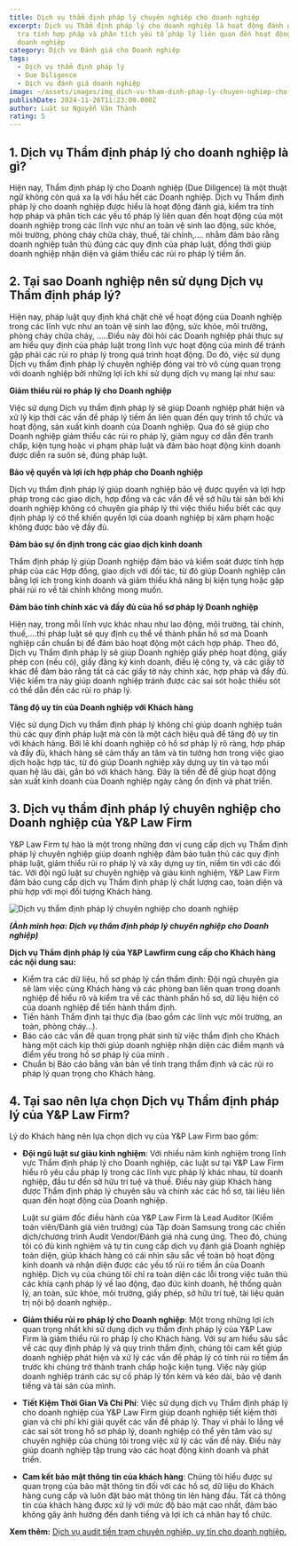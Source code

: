 ```yaml
---
title: Dịch vụ thẩm định pháp lý chuyên nghiệp cho doanh nghiệp
excerpt: Dịch vụ Thẩm định pháp lý cho doanh nghiệp là hoạt động đánh giá, kiểm
  tra tính hợp pháp và phân tích yếu tố pháp lý liên quan đến hoạt động của
  doanh nghiệp
category: Dịch vụ Đánh giá cho Doanh nghiệp
tags:
  - Dịch vụ thẩm định pháp lý
  - Due Diligence
  - Dịch vụ đánh giá doanh nghiệp
image: ~/assets/images/img_dich-vu-tham-dinh-phap-ly-chuyen-nghiep-cho-doanh-nghiep.jpg
publishDate: 2024-11-26T11:23:00.000Z
author: Luật sư Nguyễn Văn Thành
rating: 5
---
```

## 1. Dịch vụ Thẩm định pháp lý cho doanh nghiệp là gì?

Hiện nay, Thẩm định pháp lý cho Doanh nghiệp (Due Diligence) là một thuật ngữ không còn quá xa lạ với hầu hết các Doanh nghiệp. Dịch vụ Thẩm định pháp lý cho doanh nghiệp được hiểu là hoạt động đánh giá, kiểm tra tính hợp pháp và phân tích các yếu tố pháp lý liên quan đến hoạt động của một doanh nghiệp trong các lĩnh vực như an toàn vệ sinh lao động, sức khỏe, môi trường, phòng cháy chữa cháy, thuế, tài chính,…. nhằm đảm bảo rằng doanh nghiệp tuân thủ đúng các quy định của pháp luật, đồng thời giúp doanh nghiệp nhận diện và giảm thiểu các rủi ro pháp lý tiềm ẩn.

## 2. Tại sao Doanh nghiệp nên sử dụng Dịch vụ Thẩm định pháp lý?

Hiện nay, pháp luật quy định khá chặt chẽ về hoạt động của Doanh nghiệp trong các lĩnh vực như an toàn vệ sinh lao động, sức khỏe, môi trường, phòng cháy chữa cháy, …..Điều này đòi hỏi các Doanh nghiệp phải thực sự am hiểu quy định của pháp luật trong lĩnh vực hoạt động của mình để tránh gặp phải các rủi ro pháp lý trong quá trình hoạt động. Do đó, việc sử dụng Dịch vụ thẩm định pháp lý chuyên nghiệp đóng vai trò vô cùng quan trọng với doanh nghiệp bởi những lợi ích khi sử dụng dịch vụ mang lại như sau:

**Giảm thiểu rủi ro pháp lý cho Doanh nghiệp**

Việc sử dụng Dịch vụ thẩm định pháp lý sẽ giúp Doanh nghiệp phát hiện và xử lý kịp thời các vấn đề pháp lý tiềm ẩn liên quan đến quy trình tổ chức và hoạt động, sản xuất kinh doanh của Doanh nghiệp. Qua đó sẽ giúp cho Doanh nghiệp giảm thiểu các rủi ro pháp lý, giảm nguy cơ dẫn đến tranh chấp, kiện tụng hoặc vi phạm pháp luật và đảm bảo hoạt động kinh doanh được diễn ra suôn sẻ, đúng pháp luật.

**Bảo vệ quyền và lợi ích hợp pháp cho Doanh nghiệp**

Dịch vụ thẩm định pháp lý giúp doanh nghiệp bảo vệ được quyền và lợi hợp pháp trong các giao dịch, hợp đồng và các vấn đề về sở hữu tài sản bởi khi doanh nghiệp không có chuyên gia pháp lý thì việc thiếu hiểu biết các quy định pháp lý có thể khiến quyền lợi của doanh nghiệp bị xâm phạm hoặc không được bảo vệ đầy đủ.

**Đảm bảo sự ổn định trong các giao dịch kinh doanh**

Thẩm định pháp lý giúp Doanh nghiệp đảm bảo và kiểm soát được tính hợp pháp của các Hợp đồng, giao dịch với đối tác, từ đó giúp Doanh nghiệp cân bằng lợi ích trong kinh doanh và giảm thiểu khả năng bị kiện tụng hoặc gặp phải rủi ro về tài chính không mong muốn.

**Đảm bảo tính chính xác và đầy đủ của hồ sơ pháp lý Doanh nghiệp**

Hiện nay, trong mỗi lĩnh vực khác nhau như lao động, môi trường, tài chính, thuế,….thì pháp luật sẽ quy định cụ thể về thành phần hồ sơ mà Doanh nghiệp cần chuẩn bị để đảm bảo hoạt động một cách hợp pháp. Theo đó, Dịch vụ Thẩm định pháp lý sẽ giúp Doanh nghiệp giấy phép hoạt động, giấy phép con (nếu có), giấy đăng ký kinh doanh, điều lệ công ty, và các giấy tờ khác để đảm bảo rằng tất cả các giấy tờ này chính xác, hợp pháp và đầy đủ. Việc kiểm tra này giúp doanh nghiệp tránh được các sai sót hoặc thiếu sót có thể dẫn đến các rủi ro pháp lý.

**Tăng độ uy tín của Doanh nghiệp với Khách hàng**

Việc sử dụng Dịch vụ thẩm định pháp lý không chỉ giúp doanh nghiệp tuân thủ các quy định pháp luật mà còn là một cách hiệu quả để tăng độ uy tín với khách hàng. Bởi lẽ khi doanh nghiệp có hồ sơ pháp lý rõ ràng, hợp pháp và đầy đủ, khách hàng sẽ cảm thấy an tâm và tin tưởng hơn trong việc giao dịch hoặc hợp tác, từ đó giúp Doanh nghiệp xây dựng uy tín và tạo mối quan hệ lâu dài, gắn bó với khách hàng. Đây là tiền đề để giúp hoạt động sản xuất kinh doanh của Doanh nghiệp ngày càng ổn định và phát triển.

## 3. Dịch vụ thẩm định pháp lý chuyên nghiệp cho Doanh nghiệp của Y&P Law Firm

Y&P Law Firm tự hào là một trong những đơn vị cung cấp dịch vụ Thẩm định pháp lý chuyên nghiệp giúp doanh nghiệp đảm bảo tuân thủ các quy định pháp luật, giảm thiểu rủi ro pháp lý và xây dựng uy tín, niềm tin với các đối tác. Với đội ngũ luật sư chuyên nghiệp và giàu kinh nghiệm, Y&P Law Firm đảm bảo cung cấp dịch vụ Thẩm định pháp lý chất lượng cao, toàn diện và phù hợp với mọi đối tượng Khách hàng.

![Dịch vụ thẩm định pháp lý chuyên nghiệp cho doanh nghiệp](~/assets/images/dich-vu-tham-dinh-phap-ly-chuyen-nghiep-cho-doanh-nghiep.jpg "Dịch vụ thẩm định pháp lý chuyên nghiệp cho doanh nghiệp")

***(Ảnh minh họa: Dịch vụ thẩm định pháp lý chuyên nghiệp cho Doanh nghiệp)***

**Dịch vụ Thẩm định pháp lý của Y&P Lawfirm cung cấp cho Khách hàng các nội dung sau:**

* Kiểm tra các dữ liệu, hồ sơ pháp lý cần thẩm định: Đội ngũ chuyên gia sẽ làm việc cùng Khách hàng và các phòng ban liên quan trong doanh nghiệp để hiểu rõ và kiểm tra về các thành phần hồ sơ, dữ liệu hiện có của doanh nghiệp để tiến hành thẩm định.
* Tiến hành Thẩm định tại thực địa (bao gồm các lĩnh vực môi trường, an toàn, phòng cháy…).
* Báo cáo các vấn đề quan trọng phát sinh từ việc thẩm định cho Khách hàng một cách kịp thời giúp doanh nghiệp nhận diện các điểm mạnh và điểm yếu trong hồ sơ pháp lý của mình .
* Chuẩn bị Báo cáo bằng văn bản về tình trạng thẩm định và các rủi ro pháp lý quan trọng cho Khách hàng.

## 4. Tại sao nên lựa chọn Dịch vụ Thẩm định pháp lý của Y&P Law Firm?

Lý do Khách hàng nên lựa chọn dịch vụ của Y&P Law Firm bao gồm:

* **Đội ngũ luật sư giàu kinh nghiệm**: Với nhiều năm kinh nghiệm trong lĩnh vực Thẩm định pháp lý cho Doanh nghiệp, các luật sư tại Y&P Law Firm hiểu rõ yêu cầu pháp lý trong các lĩnh vực pháp lý khác nhau, từ doanh nghiệp, đầu tư đến sở hữu trí tuệ và thuế. Điều này giúp Khách hàng được Thẩm định pháp lý chuyên sâu và chính xác các hồ sơ, tài liệu liên quan đến hoạt động của Doanh nghiệp.

  Luật sư giám đốc điều hành của Y&P Law Firm là Lead Auditor (Kiểm toán viên/Đánh giá viên trưởng) của Tập đoàn Samsung trong các chiến dịch/chương trình Audit Vendor/Đánh giá nhà cung ứng. Theo đó, chúng tôi có đủ kinh nghiệm và tự tin cung cấp dịch vụ đánh giá Doanh nghiệp toàn diện, giúp khách hàng có cái nhìn sâu sắc về toàn bộ hoạt động kinh doanh và nhận diện được các yếu tố rủi ro tiềm ẩn của Doanh nghiệp. Dịch vụ của chúng tôi chỉ ra toàn diện các lỗi trong việc tuân thủ các khía cạnh pháp lý về lao động, đạo đức kinh doanh, hệ thống quản lý, an toàn, sức khỏe, môi trường, giấy phép, sở hữu trí tuệ, tài liệu quản trị nội bộ doanh nghiệp..
* **Giảm thiểu rủi ro pháp lý cho Doanh nghiệp**: Một trong những lợi ích quan trọng nhất khi sử dụng dịch vụ thẩm định pháp lý của Y&P Law Firm là giảm thiểu rủi ro pháp lý cho Khách hàng. Với sự am hiểu sâu sắc về các quy định pháp lý và quy trình thẩm định, chúng tôi cam kết giúp doanh nghiệp phát hiện và xử lý các vấn đề pháp lý có tính rủi ro tiềm ẩn trước khi chúng trở thành tranh chấp hoặc kiện tụng. Việc này giúp doanh nghiệp tránh các sự cố pháp lý tốn kém và kéo dài, bảo vệ danh tiếng và tài sản của mình.
* **Tiết Kiệm Thời Gian Và Chi Phí**: Việc sử dụng dịch vụ Thẩm định pháp lý cho doanh nghiệp của Y&P Law Firm giúp doanh nghiệp tiết kiệm thời gian và chi phí khi giải quyết các vấn đề pháp lý. Thay vì phải lo lắng về các sai sót trong hồ sơ pháp lý, doanh nghiệp có thể yên tâm vào sự chuyên nghiệp của chúng tôi trong việc xử lý các vấn đề này. Điều này giúp doanh nghiệp tập trung vào các hoạt động kinh doanh và phát triển.
* **Cam kết bảo mật thông tin của khách hàng**: Chúng tôi hiểu được sự quan trọng của bảo mật thông tin đối với các hồ sơ, dữ liệu do Khách hàng cung cấp và luôn đặt bảo mật thông tin lên hàng đầu. Tất cả thông tin của khách hàng được xử lý với mức độ bảo mật cao nhất, đảm bảo không gây ảnh hưởng đến danh tiếng và lợi ích cá nhân hay tổ chức.

**Xem thêm:** [Dịch vụ audit tiền trạm chuyên nghiệp, uy tín cho doanh nghiệp.](https://yplawfirm.vn/dich-vu-danh-gia/dich-vu-audit-tien-tram-chuyen-nghiep-uy-tin-cho-doanh-nghiep)
